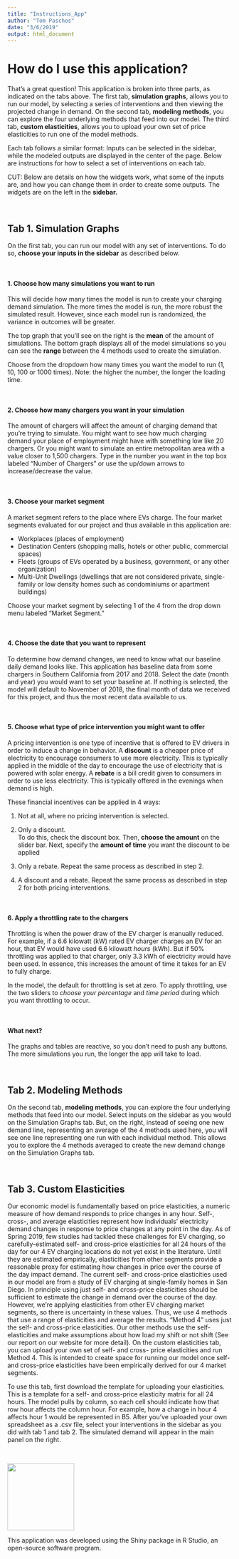 ```yaml
---
title: "Instructions_App"
author: "Tom Paschos"
date: "3/6/2019"
output: html_document
---
```


# How do I use this application?

That's a great question! This application is broken into three parts, as indicated on the tabs above. The first tab, **simulation graphs**, allows you to run our model, by selecting a series of interventions and then viewing the projected change in demand. On the second tab, **modeling methods**, you can explore the four underlying methods that feed into our model. The third tab, **custom elasticities**, allows you to upload your own set of price elasticities to run one of the model methods. 

Each tab follows a similar format: Inputs can be selected in the sidebar, while the modeled outputs are displayed in the center of the page. Below are instructions for how to select a set of interventions on each tab. 

CUT: Below are details on how the widgets work, what some of the inputs are, and how you can change them in order to create some outputs. The widgets are on the left in the **sidebar.**

&nbsp;

## Tab 1. Simulation Graphs

On the first tab, you can run our model with any set of interventions. To do so, **choose your inputs in the sidebar** as described below. 

&nbsp;

#### 1. Choose how many simulations you want to run

This will decide how many times the model is run to create your charging demand simulation. The more times the model is run, the more robust the simulated result. However, since each model run is randomized, the variance in outcomes will be greater.

The top graph that you'll see on the right is the **mean** of the amount of simulations. The bottom graph displays all of the model simulations so you can see the **range** between the 4 methods used to create the simulation.

Choose from the dropdown how many times you want the model to run (1, 10, 100 or 1000 times). Note: the higher the number, the longer the loading time.

&nbsp;
&nbsp;

#### 2. Choose how many chargers you want in your simulation

The amount of chargers will affect the amount of charging demand that you're trying to simulate. You might want to see how much charging demand your place of employment might have with something low like 20 chargers. Or you might want to simulate an entire metropolitan area with a value closer to 1,500 chargers. Type in the number you want in the top box labeled "Number of Chargers" or use the up/down arrows to increase/decrease the value.

&nbsp;
&nbsp;

#### 3. Choose your market segment

A market segment refers to the place where EVs charge. The four market segments evaluated for our project and thus available in this application are:

- Workplaces (places of employment)
- Destination Centers (shopping malls, hotels or other public, commercial spaces)
- Fleets (groups of EVs operated by a business, government, or any other organization)
- Multi-Unit Dwellings (dwellings that are not considered private, single-family or low density homes such as condominiums or apartment buildings)

Choose your market segment by selecting 1 of the 4 from the drop down menu labeled "Market Segment."

&nbsp;
&nbsp;

#### 4. Choose the date that you want to represent

To determine how demand changes, we need to know what our baseline daily demand looks like. This application has baseline data from some chargers in Southern California from 2017 and 2018. Select the date (month and year) you would want to set your baseline at. If nothing is selected, the model will default to November of 2018, the final month of data we received for this project, and thus the most recent data available to us. 

&nbsp;
&nbsp;

#### 5. Choose what type of price intervention you might want to offer

A pricing intervention is one type of incentive that is offered to EV drivers in order to induce a change in behavior.  A **discount** is a cheaper price of electricity to encourage consumers to use more electricity. This is typically applied in the middle of the day to encourage the use of electricity that is powered with solar energy.  A **rebate** is a bill credit given to consumers in order to use less electricity. This is typically offered in the evenings when demand is high.

These financial incentives can be applied in 4 ways:

1) Not at all, where no pricing intervention is selected.  

2) Only a discount.  
To do this, check the discount box. Then, **choose the amount** on the slider bar. Next, specify the **amount of time** you want the discount to be applied

3) Only a rebate.
Repeat the same process as described in step 2.

4) A discount and a rebate.
Repeat the same process as described in step 2 for both pricing interventions.

&nbsp;
&nbsp;

#### 6. Apply a throttling rate to the chargers

Throttling is when the power draw of the EV charger is manually reduced. For example, if a 6.6 kilowatt (kW) rated EV charger charges an EV for an hour, that EV would have used 6.6 kilowatt *hours* (kWh). But if 50% throttling was applied to that charger, only 3.3 kWh of electricity would have been used. In essence, this increases the amount of time it takes for an EV to fully charge.

In the model, the default for throttling is set at zero. To apply throttling, use the two sliders to *choose your percentage* and *time period* during which you want throttling to occur.

&nbsp;
&nbsp;

#### What next?

The graphs and tables are reactive, so you don't need to push any buttons. The more simulations you run, the longer the app will take to load.

&nbsp;
&nbsp;

## Tab 2. Modeling Methods
On the second tab, **modeling methods**, you can explore the four underlying methods that feed into our model. Select inputs on the sidebar as you would on the Simulation Graphs tab. But, on the right, instead of seeing one new demand line, representing an average of the 4 methods used here, you will see one line representing one run with each individual method. This allows you to explore the 4 methods averaged to create the new demand change on the Simulation Graphs tab.

&nbsp;
&nbsp;

## Tab 3. Custom Elasticities

Our economic model is fundamentally based on price elasticities, a numeric measure of how demand responds to price changes in any hour. Self-, cross-, and average elasticities represent how individuals’ electricity demand changes in response to price changes at any point in the day. As of Spring 2019, few studies had tackled these challenges for EV charging, so carefully-estimated self- and cross-price elasticities for all 24 hours of the day for our 4 EV charging locations do not yet exist in the literature. Until they are estimated empirically, elasticities from other segments provide a reasonable proxy for estimating how changes in price over the course of the day impact demand. The current self- and cross-price elasticities used in our model are from a study of EV charging at single-family homes in San Diego. In principle using just self- and cross-price elasticities should be sufficient to estimate the change in demand over the course of the day. However, we're applying elasticities from other EV charging market segments, so there is uncertainty in these values. Thus, we use 4 methods that use a range of elasticities and average the results. "Method 4" uses just the self- and cross-price elasticities. Our other methods use the self-elasticities and make assumptions about how load my shift or not shift (See our report on our website for more detail). On the custom elasticities tab, you can upload your own set of self- and cross- price elasticities and run Method 4. This is intended to create space for running our model once self- and cross-price elasticities have been empirically derived for our 4 market segments.

To use this tab, first download the template for uploading your elasticities. This is a template for a self- and cross-price elasticity matrix for all 24 hours. The model pulls by column, so each cell should indicate how that row hour affects the column hour. For example, how a change in hour 4 affects hour 1 would be represented in B5. 
After you've uploaded your own spreadsheet as a .csv file, select your interventions in the sidebar as you did with tab 1 and tab 2. The simulated demand will appear in the main panel on the right. 

&nbsp;
&nbsp;

<img src="RStudio_Shiny.png" width="150">

This application was developed using the Shiny package in R Studio, an open-source software program.


